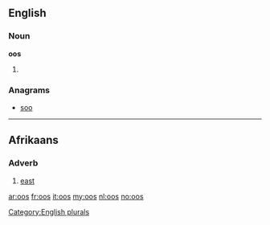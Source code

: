 {{also|OOS}}
==English==

===Noun===
'''oos'''

# {{plural of|[[oo]]}}

===Anagrams===
* [[soo#English|soo]]

[[Category:English plurals]]
----
==Afrikaans==

===Adverb===
{{head|af|adverb}}

# [[east]]

[[ar:oos]]
[[fr:oos]]
[[it:oos]]
[[my:oos]]
[[nl:oos]]
[[no:oos]]